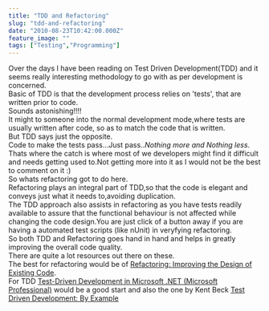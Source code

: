 ```yaml
---
title: "TDD and Refactoring"
slug: "tdd-and-refactoring"
date: "2010-08-23T10:42:00.000Z"
feature_image: ""
tags: ["Testing","Programming"]
---
```


Over the days I have been reading on Test Driven Development(TDD) and it seems really interesting methodology to go with as per development is concerned.  
Basic of TDD is that the development process relies on 'tests', that are written prior to code.  
Sounds astonishing!!!!  
It might to someone into the normal development mode,where tests are usually written after code, so as to match the code that is written.  
But TDD says just the opposite.  
Code to make the tests pass...Just pass.._Nothing more and Nothing less_.  
Thats where the catch is where most of we developers might find it difficult and needs getting used to.Not getting more into it as I would not be the best to comment on it :)  
So whats refactoring got to do here.  
Refactoring plays an integral part of TDD,so that the code is elegant and conveys just what it needs to,avoiding duplication.  
The TDD approach also assists in refactoring as you have tests readily available to assure that the functional behaviour is not affected while changing the code design.You are just click of a button away if you are having a automated test scripts (like nUnit) in veryfying refactoring.  
So both TDD and Refactoring goes hand in hand and helps in greatly improving the overall code quality.  
There are quite a lot resources out there on these.  
The best for refactoring would be of [Refactoring: Improving the Design of Existing Code](https://www.amazon.com/gp/product/0201485672/ref=as_li_qf_sp_asin_tl?ie=UTF8&camp=1789&creative=9325&creativeASIN=0201485672&linkCode=as2&tag=rahulpnath-20).  
For TDD [Test-Driven Development in Microsoft .NET (Microsoft Professional)](https://www.amazon.com/gp/product/0735619484/ref=as_li_qf_sp_asin_tl?ie=UTF8&camp=1789&creative=9325&creativeASIN=0735619484&linkCode=as2&tag=rahulpnath-20) would be a good start and also the one by Kent Beck [Test Driven Development: By Example](https://www.amazon.com/gp/product/0321146530/ref=as_li_qf_sp_asin_tl?ie=UTF8&camp=1789&creative=9325&creativeASIN=0321146530&linkCode=as2&tag=rahulpnath-20)